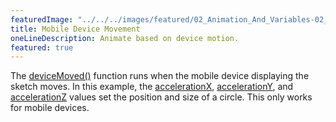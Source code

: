 ---
featuredImage: "../../../images/featured/02_Animation_And_Variables-02_Mobile_Device_Movement-thumbnail.jpg"
title: Mobile Device Movement
oneLineDescription: Animate based on device motion.
featured: true
---

The <a href="https://p5js.org/reference/#/p5/deviceMoved" target="_blank">deviceMoved()</a>
function runs when the mobile device displaying the sketch moves.
In this example, the
<a href="https://p5js.org/reference/#/p5/accelerationX" target="_blank">accelerationX</a>,
<a href="https://p5js.org/reference/#/p5/accelerationY" target="_blank">accelerationY</a>,
and <a href="https://p5js.org/reference/#/p5/accelerationZ" target="_blank">accelerationZ</a>
values set the position and size of a circle.
This only works for mobile devices.